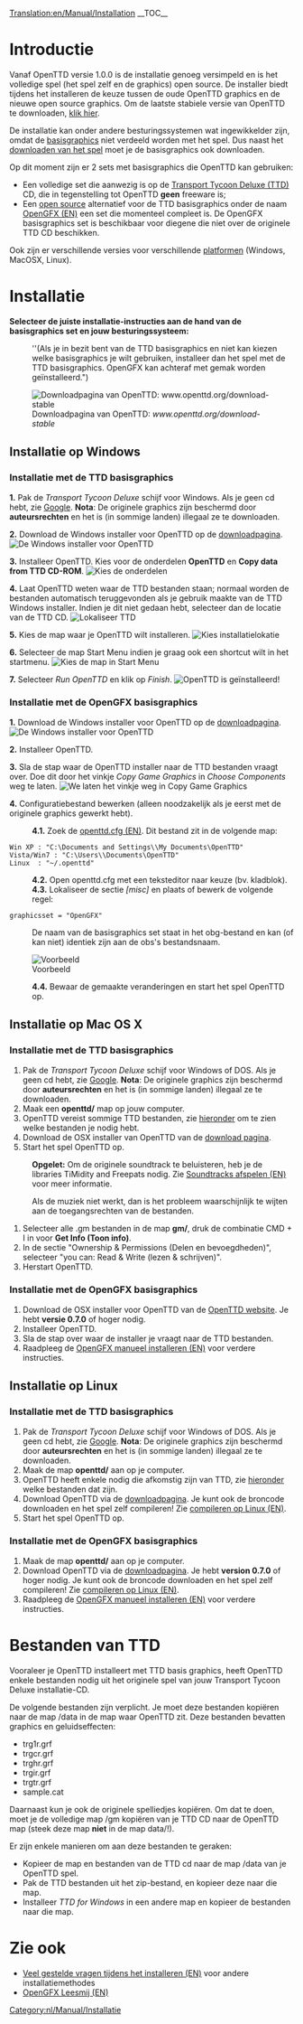 [[Translation:en/Manual/Installation]]
{{nl/Inhoudsopgave}}
__TOC__
=Introductie=
Vanaf OpenTTD versie 1.0.0 is de installatie genoeg versimpeld en is het volledige spel (het spel zelf en de graphics) open source. De installer biedt tijdens het installeren de keuze tussen de oude OpenTTD graphics en de nieuwe open source graphics. Om de laatste stabiele versie van OpenTTD te downloaden, [http://www.openttd.org/download-stable klik hier].

De installatie kan onder andere besturingssystemen wat ingewikkelder zijn, omdat de [[en/Archive/Community/Base graphics|basisgraphics]] niet verdeeld worden met het spel. Dus naast het [http://www.openttd.org/ downloaden van het spel] moet je de basisgraphics ook downloaden.

Op dit moment zijn er 2 sets met basisgraphics die OpenTTD kan gebruiken:
* Een volledige set die aanwezig is op de [http://nl.wikipedia.org/wiki/Transport_Tycoon Transport Tycoon Deluxe (TTD)] CD, die in tegenstelling tot OpenTTD '''geen''' freeware is;
* Een [http://nl.wikipedia.org/wiki/Open_source open source] alternatief voor de TTD basisgraphics onder de naam [[en/Archive/Community/OpenGFX Readme|OpenGFX (EN)]] een set die momenteel compleet is. De OpenGFX basisgraphics set is beschikbaar voor diegene die niet over de originele TTD CD beschikken.

Ook zijn er verschillende versies voor verschillende [[nl/Archive/Compilation and Ports/Besturingssystemen|platformen]] (Windows, MacOSX, Linux).

= Installatie =
'''Selecteer de juiste installatie-instructies aan de hand van de basisgraphics set en jouw besturingssysteem:'''
:<p style="font-size:90%">''(Als je in bezit bent van de TTD basisgraphics en niet kan kiezen welke basisgraphics je wilt gebruiken, installeer dan het spel met de TTD basisgraphics. OpenGFX kan achteraf met gemak worden geïnstalleerd.")</p>

[[File:en/Manual/Installation 1a.png|frame|center|Downloadpagina van OpenTTD: ''www.openttd.org/download-stable'']]

== Installatie op Windows ==
===Installatie met de TTD basisgraphics===
'''1.''' Pak de ''Transport Tycoon Deluxe'' schijf voor Windows. Als je geen cd hebt, zie [http://www.google.nl/search?q=transport+tycoon+deluxe Google]. '''Nota''': De originele graphics zijn beschermd door '''auteursrechten''' en het is (in sommige landen) illegaal ze te downloaden.

'''2.''' Download de Windows installer voor OpenTTD op de [http://www.openttd.org/download-stable downloadpagina].
[[File:en/Manual/Installation 1b.png|frame|center|De Windows installer voor OpenTTD]]

'''3.''' Installeer OpenTTD. Kies voor de onderdelen '''OpenTTD''' en '''Copy data from TTD CD-ROM'''.
[[File:en/Manual/Installation 2.png|frame|center|Kies de onderdelen]]

'''4.''' Laat OpenTTD weten waar de TTD bestanden staan; normaal worden de bestanden automatisch teruggevonden als je gebruik maakte van de TTD Windows installer. Indien je dit niet gedaan hebt, selecteer dan de locatie van de TTD CD.
[[File:en/Manual/Installation 3.png|frame|center|Lokaliseer TTD]]

'''5.''' Kies de map waar je OpenTTD wilt installeren.
[[File:en/Manual/Installation 4.png|frame|center|Kies installatielokatie]]

'''6.''' Selecteer de map Start Menu indien je graag ook een shortcut wilt in het startmenu.
[[File:en/Manual/Installation 5.png|frame|center|Kies de map in Start Menu]]

'''7.''' Selecteer ''Run OpenTTD'' en klik op ''Finish''.
[[File:en/Manual/Installation 6.png|frame|center|OpenTTD is geïnstalleerd!]]

===Installatie met de OpenGFX basisgraphics===
'''1.''' Download de Windows installer voor OpenTTD op de [http://www.openttd.org/download-stable downloadpagina].
[[File:en/Manual/Installation 1b.png|frame|center|De Windows installer voor OpenTTD]]

'''2.''' Installeer OpenTTD.

'''3.''' Sla de stap waar de OpenTTD installer naar de TTD bestanden vraagt over. Doe dit door het vinkje ''Copy Game Graphics'' in ''Choose Components'' weg te laten.
[[File:en/Manual/Installation 2 gfx.png|frame|center|We laten het vinkje weg in ''Copy Game Graphics'']]

'''4.''' Configuratiebestand bewerken (alleen noodzakelijk als je eerst met de originele graphics gewerkt hebt).
:'''4.1.''' Zoek de [[en/Archive/Manual/Settings/Openttd.cfg|openttd.cfg (EN)]]. Dit bestand zit in de volgende map:
 Win XP : "C:\Documents and Settings\<gebruikersnaam>\My Documents\OpenTTD"
 Vista/Win7 : "C:\Users\<gebruikersnaam>\Documents\OpenTTD"
 Linux  : "~/.openttd"
:'''4.2.''' Open openttd.cfg met een teksteditor naar keuze (bv. kladblok).
:'''4.3.''' Lokaliseer de sectie ''[misc]'' en plaats of bewerk de volgende regel:
 graphicsset = "OpenGFX"
: De naam van de basisgraphics set staat in het obg-bestand en kan (of kan niet) identiek zijn aan de obs's bestandsnaam.
[[File:en/Manual/Installation 9 grx manual configuration cfg.png|frame|center|Voorbeeld]]
:'''4.4.''' Bewaar de gemaakte veranderingen en start het spel OpenTTD op.

== Installatie op Mac OS X ==
{{nl/Manual/Waarschuwing| Op 25-September-2010, '''laatste gecompileerde versie beschikbaar voor Mac OSX is [http://www.openttd.org/download-stable/0.7.5 0.7.5]''' omdat Mac OSX niet langer officieel ondersteund word sinds 1.0.0; zie: [http://www.openttd.org/en/news/103 Niet langer ondersteund (EN)].
}}
===Installatie met de TTD basisgraphics===
#Pak de ''Transport Tycoon Deluxe'' schijf voor Windows of DOS. Als je geen cd hebt, zie [http://www.google.nl/search?q=transport+tycoon+deluxe Google]. '''Nota''': De originele graphics zijn beschermd door '''auteursrechten''' en het is (in sommige landen) illegaal ze te downloaden.
#Maak een '''openttd/''' map op jouw computer.
#OpenTTD vereist sommige TTD bestanden, zie [[#bestanden-van-ttd|hieronder]] om te zien welke bestanden je nodig hebt.
#Download de OSX installer van OpenTTD van de [http://www.openttd.org/download-stable download pagina].
#Start het spel OpenTTD op.


:'''Opgelet:''' Om de originele soundtrack te beluisteren, heb je de libraries TiMidity and Freepats nodig. Zie [[en/Archive/Compilation and Ports/Compiling on GNU∕Linux and 🟉BSD#playing-the-soundtrack|Soundtracks afspelen (EN)]] voor meer informatie.


:Als de muziek niet werkt, dan is het probleem waarschijnlijk te wijten aan de toegangsrechten van de bestanden.
#Selecteer alle .gm bestanden in de map '''gm/''', druk de combinatie CMD + I in voor '''Get Info (Toon info)'''.
#In de sectie "Ownership & Permissions (Delen en bevoegdheden)", selecteer "you can: Read & Write (lezen & schrijven)".
#Herstart OpenTTD.

===Installatie met de OpenGFX basisgraphics===
# Download de OSX installer voor OpenTTD van de [http://www.openttd.org/ OpenTTD website]. Je hebt '''versie 0.7.0''' of hoger nodig.
# Installeer OpenTTD.
# Sla de stap over waar de installer je vraagt naar de TTD bestanden.
# Raadpleeg de [[en/Archive/Community/OpenGFX Readme#manually-installing-opengfx|OpenGFX manueel installeren (EN)]] voor verdere instructies.

== Installatie op Linux ==
{{nl/Manual/Verlopen|Deze pagina bevat nog niet de automatische installatie van OpenTTD 1.0.0 en is een beetje ruw, zie het [http://vcs.openttd.org/svn/browser/trunk/readme.txt leesmij installatiebestand (EN)] voor referentie.<br>Merk ook op dat een bijne identieke pagina hier gevonden kan worden: [[en/Archive/Manual/Installation FAQ|Veel voorkomende vragen tijdens het installeren (EN)]]}}

===Installatie met de TTD basisgraphics===
# Pak de ''Transport Tycoon Deluxe'' schijf voor Windows of DOS. Als je geen cd hebt, zie [http://www.google.nl/search?q=transport+tycoon+deluxe Google]. '''Nota''': De originele graphics zijn beschermd door '''auteursrechten''' en het is (in sommige landen) illegaal ze te downloaden.
#Maak de map '''openttd/''' aan op je computer.
#OpenTTD heeft enkele nodig die afkomstig zijn van TTD, zie [[#bestanden-van-ttd|hieronder]] welke bestanden dat zijn.
#Download OpenTTD via de [http://www.openttd.org/download-stable downloadpagina]. Je kunt ook de broncode downloaden en het spel zelf compileren! Zie [[en/Archive/Compilation and Ports/Compiling on GNU∕Linux and 🟉BSD|compileren op Linux (EN)]].
#Start het spel OpenTTD op.


===Installatie met de OpenGFX basisgraphics===
#Maak de map '''openttd/''' aan op je computer.
#Download OpenTTD via de [http://www.openttd.org/download-stable downloadpagina]. Je hebt '''version 0.7.0''' of hoger nodig. Je kunt ook de broncode downloaden en het spel zelf compileren! Zie [[en/Archive/Compilation and Ports/Compiling on GNU∕Linux and 🟉BSD|compileren op Linux (EN)]].
# Raadpleeg de [[en/Archive/Community/OpenGFX Readme#manually-installing-opengfx|OpenGFX manueel installeren (EN)]] voor verdere instructies.

= Bestanden van TTD =
Vooraleer je OpenTTD installeert met TTD basis graphics, heeft OpenTTD enkele bestanden nodig uit het originele spel van jouw Transport Tycoon Deluxe installatie-CD.

De volgende bestanden zijn verplicht. Je moet deze bestanden kopiëren naar de map /data in de map waar OpenTTD zit. Deze bestanden bevatten graphics en geluidseffecten:
* trg1r.grf
* trgcr.grf
* trghr.grf
* trgir.grf
* trgtr.grf
* sample.cat


Daarnaast kun je ook de originele spelliedjes kopiëren. Om dat te doen, moet je de volledige map /gm kopiëren van je TTD CD naar de OpenTTD map (steek deze map '''niet''' in de map data/!).


Er zijn enkele manieren om aan deze bestanden te geraken:
* Kopieer de map en bestanden van de TTD cd naar de map /data van je OpenTTD spel.
* Pak de TTD bestanden uit het zip-bestand, en kopieer deze naar die map.
* Installeer ''TTD for Windows'' in een andere map en kopieer de bestanden naar die map.

=Zie ook=
* [[en/Archive/Manual/Installation FAQ|Veel gestelde vragen tijdens het installeren (EN)]] voor andere installatiemethodes
* [[en/Archive/Community/OpenGFX Readme|OpenGFX Leesmij (EN)]]

[[Category:nl/Manual/Installatie]]